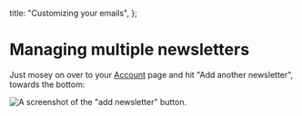
  title: "Customizing your emails",
};

# Managing multiple newsletters

<BFPNotice />

Just mosey on over to your [Account](https://buttondown.email/account) page and hit "Add another newsletter", towards the bottom:

![A screenshot of the "add newsletter" button.](/images/add-newsletter.png)
